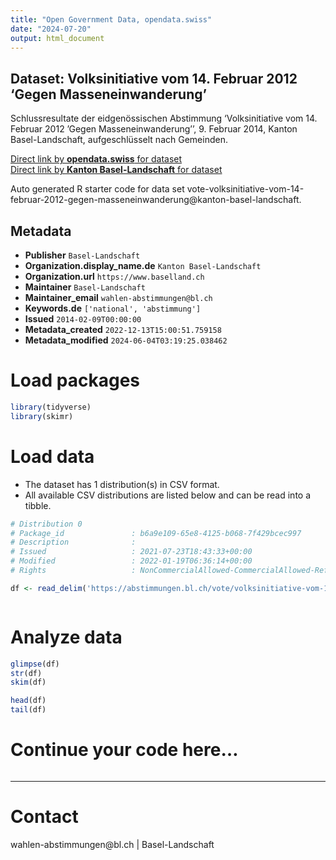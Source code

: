 ```yaml
---
title: "Open Government Data, opendata.swiss"
date: "2024-07-20"
output: html_document
---
```


## Dataset: Volksinitiative vom 14. Februar 2012 'Gegen Masseneinwanderung'

Schlussresultate der eidgenössischen Abstimmung 'Volksinitiative vom 14. Februar 2012 'Gegen Masseneinwanderung'', 9. Februar 2014, Kanton Basel-Landschaft, aufgeschlüsselt nach Gemeinden.

[Direct link by **opendata.swiss** for dataset](https://opendata.swiss/de/dataset/volksinitiative-vom-14-februar-2012-gegen-masseneinwanderung1)<br>
[Direct link by **Kanton Basel-Landschaft** for dataset](https://abstimmungen.bl.ch/vote/volksinitiative-vom-14-februar-2012-gegen-masseneinwanderung/data)

Auto generated R starter code for data set vote-volksinitiative-vom-14-februar-2012-gegen-masseneinwanderung@kanton-basel-landschaft.

## Metadata

- **Publisher** `Basel-Landschaft`
- **Organization.display_name.de** `Kanton Basel-Landschaft`
- **Organization.url** `https://www.baselland.ch`
- **Maintainer** `Basel-Landschaft`
- **Maintainer_email** `wahlen-abstimmungen@bl.ch`
- **Keywords.de** `['national', 'abstimmung']`
- **Issued** `2014-02-09T00:00:00`
- **Metadata_created** `2022-12-13T15:00:51.759158`
- **Metadata_modified** `2024-06-04T03:19:25.038462`


# Load packages

```r

library(tidyverse)
library(skimr)

```

# Load data

-   The dataset has 1 distribution(s) in CSV format.
-   All available CSV distributions are listed below and can be read into a tibble.

```r

# Distribution 0
# Package_id               : b6a9e109-65e8-4125-b068-7f429bcec997
# Description              : 
# Issued                   : 2021-07-23T18:43:33+00:00
# Modified                 : 2022-01-19T06:36:14+00:00
# Rights                   : NonCommercialAllowed-CommercialAllowed-ReferenceRequired

df <- read_delim('https://abstimmungen.bl.ch/vote/volksinitiative-vom-14-februar-2012-gegen-masseneinwanderung/data-csv')



```

# Analyze data

```r

glimpse(df)
str(df)
skim(df)

head(df)
tail(df)

```

# Continue your code here...

```r

```

------------------------------------------------------------------------

# Contact

wahlen-abstimmungen@bl.ch | Basel-Landschaft
